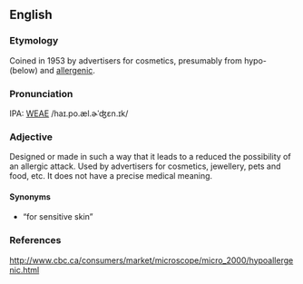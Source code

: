 ==English==

===Etymology===
Coined in 1953 by advertisers for cosmetics, presumably from hypo- (below) and [[allergenic]].

===Pronunciation===
IPA: [[WEAE]] /haɪ.po.æl.ɚˈʤɛn.ɪk/

===Adjective===
Designed or made in such a way that it leads to a reduced the possibility of an allergic attack. Used by advertisers for cosmetics, jewellery, pets and food, etc.  It does not have a precise medical meaning.

====Synonyms====
* &ldquo;for sensitive skin&rdquo;


===References===
http://www.cbc.ca/consumers/market/microscope/micro_2000/hypoallergenic.html